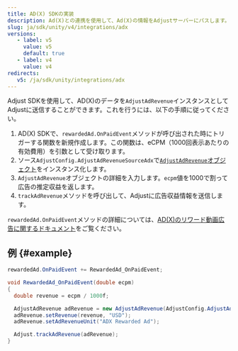 ```yaml
---
title: AD(X) SDKの実装
description: Ad(X)との連携を使用して、Ad(X)の情報をAdjustサーバーにパスします。
slug: ja/sdk/unity/v4/integrations/adx
versions:
   - label: v5
     value: v5
     default: true
   - label: v4
     value: v4
redirects:
   v5: /ja/sdk/unity/integrations/adx
---
```


<MinorVersion added="v4.36.0">

Adjust SDKを使用して、AD\(X\)のデータを`AdjustAdRevenue`インスタンスとしてAdjustに送信することができます。これを行うには、以下の手順に従ってください。

</MinorVersion>

1. AD\(X\) SDKで、`rewardedAd.OnPaidEvent`メソッドが呼び出された時にトリガーする関数を新規作成します。この関数は、eCPM（1000回表示あたりの有効費用）を引数として受け取ります。
2. ソース`AdjustConfig.AdjustAdRevenueSourceAdx`で[`AdjustAdRevenue`オブジェクト](/ja/sdk/unity/features/ad-revenue)をインスタンス化します。
3. `AdjustAdRevenue`オブジェクトの詳細を入力します。`ecpm`値を1000で割って広告の推定収益を返します。
4. `trackAdRevenue`メソッドを呼び出して、Adjustに広告収益情報を送信します。

<Callout type="seealso">

`rewardedAd.OnPaidEvent`メソッドの詳細については、[AD\(X\)のリワード動画広告に関するドキュメント](https://docs.adxcorp.kr/unity/sdk-integration/ad-formats/rewarded-ad/ad-x#id-4.-a-d-revenue-onpaidevent)をご覧ください。

</Callout>

## 例 {#example}

```cs
rewardedAd.OnPaidEvent += RewardedAd_OnPaidEvent;

void RewardedAd_OnPaidEvent(double ecpm)
{
  double revenue = ecpm / 1000f;

  AdjustAdRevenue adRevenue = new AdjustAdRevenue(AdjustConfig.AdjustAdRevenueSourceAdx);
  adRevenue.setRevenue(revenue, "USD");
  adRevenue.setAdRevenueUnit("ADX Rewarded Ad");

  Adjust.trackAdRevenue(adRevenue);
}
```

